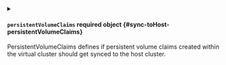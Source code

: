 
<details className="config-field" data-expandable="true">
<summary>

#### `persistentVolumeClaims` <span className="config-field-required" data-required="false">required</span> <span className="config-field-type">object</span> <span className="config-field-default"></span> <span className="config-field-enum"></span> {#sync-toHost-persistentVolumeClaims}

PersistentVolumeClaims defines if persistent volume claims created within the virtual cluster should get synced to the host cluster.

</summary>




<details className="config-field" data-expandable="false" open>
<summary>

##### `enabled` <span className="config-field-required" data-required="false">required</span> <span className="config-field-type">boolean</span> <span className="config-field-default"></span> <span className="config-field-enum"></span> {#sync-toHost-persistentVolumeClaims-enabled}

Enabled defines if this option should be enabled.

</summary>



</details>


</details>
